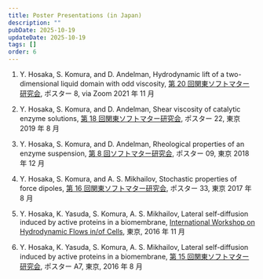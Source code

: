 ```yaml
---
title: Poster Presentations (in Japan)
description: ""
pubDate: 2025-10-19
updateDate: 2025-10-19
tags: []
order: 6
---
```


1. Y. Hosaka, S. Komura, and D. Andelman,
   Hydrodynamic lift of a two-dimensional liquid domain with odd viscosity,
   [第 20 回関東ソフトマター研究会](https://noguchi.issp.u-tokyo.ac.jp/ks/index.html), ポスター 8, via Zoom 2021 年 11 月

1. Y. Hosaka, S. Komura, and D. Andelman,
   Shear viscosity of catalytic enzyme solutions,
   [第 18 回関東ソフトマター研究会](https://noguchi.issp.u-tokyo.ac.jp/ks/ks2019.html), ポスター 22, 東京 2019 年 8 月

1. Y. Hosaka, S. Komura, and D. Andelman,
   Rheological properties of an enzyme suspension,
   [第 8 回ソフトマター研究会](http://softmatter.xsrv.jp/event/meeting08.html), ポスター 09, 東京 2018 年 12 月

1. Y. Hosaka, S. Komura, and A. S. Mikhailov,
   Stochastic properties of force dipoles,
   [第 16 回関東ソフトマター研究会](https://noguchi.issp.u-tokyo.ac.jp/ks/ks2017.html), ポスター 33, 東京 2017 年 8 月

1. Y. Hosaka, K. Yasuda, S. Komura, A. S. Mikhailov,
   Lateral self-diffusion induced by active proteins in a biomembrane,
   [International Workshop on Hydrodynamic Flows in/of Cells](http://sfs-dynamics.jp/eng/kenkyukai/20161124/index.html), 東京, 2016 年 11 月

1. Y. Hosaka, K. Yasuda, S. Komura, A. S. Mikhailov,
   Lateral self-diffusion induced by active proteins in a biomembrane,
   [第 15 回関東ソフトマター研究会](https://noguchi.issp.u-tokyo.ac.jp/ks/ks2016.html), ポスター A7, 東京, 2016 年 8 月
